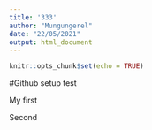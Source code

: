 ```yaml
---
title: '333'
author: "Mungungerel"
date: "22/05/2021"
output: html_document
---
```


```r
knitr::opts_chunk$set(echo = TRUE)
```

#Github setup test

My first

Second 
